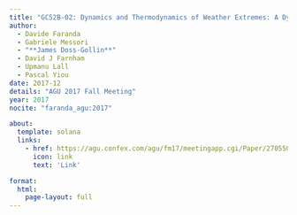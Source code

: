 ```yaml
---
title: "GC52B-02: Dynamics and Thermodynamics of Weather Extremes: A Dynamical Systems Approach"
author:
  - Davide Faranda
  - Gabriele Messori
  - "**James Doss-Gollin**"
  - David J Farnham
  - Upmanu Lall
  - Pascal Yiou
date: 2017-12
details: "AGU 2017 Fall Meeting"
year: 2017
nocite: "faranda_agu:2017"

about:
  template: solana
  links:
    - href: https://agu.confex.com/agu/fm17/meetingapp.cgi/Paper/270550
      icon: link
      text: 'Link'

format:
  html:
    page-layout: full
---
```


:::{#bibliography}
:::
